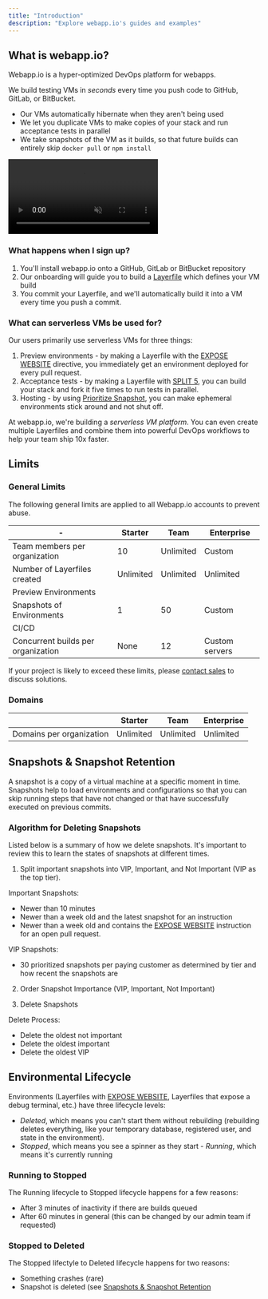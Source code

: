 ```yaml
---
title: "Introduction"
description: "Explore webapp.io's guides and examples"
---
```


## What is webapp.io?

Webapp.io is a hyper-optimized DevOps platform for webapps.

We build testing VMs in *seconds* every time you push code to GitHub, GitLab, or BitBucket.

- Our VMs automatically hibernate when they aren't being used
- We let you duplicate VMs to make copies of your stack and run acceptance tests in parallel
- We take snapshots of the VM as it builds, so that future builds can entirely skip `docker pull` or `npm install`

<video className="rounded" autoPlay muted>
  <source
    src="https://webapp.io/static/assets/what-is-webapp-arrows.mp4"
    type="video/mp4"
  />
</video>

### What happens when I sign up?

1. You'll install webapp.io onto a GitHub, GitLab or BitBucket repository
2. Our onboarding will guide you to build a [Layerfile](../layerfile-reference/intro) which defines your VM build
3. You commit your Layerfile, and we'll automatically build it into a VM every time you push a commit.


### What can serverless VMs be used for?

Our users primarily use serverless VMs for three things:

1. Preview environments - by making a Layerfile with the [EXPOSE WEBSITE](../layerfile-reference/expose-website) directive, you immediately get an environment deployed for every pull request.
2. Acceptance tests - by making a Layerfile with [SPLIT 5](../layerfile-reference/split), you can build your stack and fork it five times to run tests in parallel.
3. Hosting - by using [Prioritize Snapshot](../advanced-workflows/prioritize-snapshots), you can make ephemeral environments stick around and not shut off.

At webapp.io, we're building a *serverless VM platform*. You can even create multiple Layerfiles and combine them into powerful DevOps workflows to help your team ship 10x faster.


## Limits

### General Limits

The following general limits are applied to all Webapp.io accounts to prevent
abuse.

| -                                  | Starter   | Team      | Enterprise     |
| ---------------------------------- | --------- | --------- | -------------- |
| Team members per organization      | 10        | Unlimited | Custom         |
| Number of Layerfiles created       | Unlimited | Unlimited | Unlimited      |
| Preview Environments               |           |           |                |
| Snapshots of Environments          | 1         | 50        | Custom         |
| CI/CD                              |           |           |                |
| Concurrent builds per organization | None      | 12        | Custom servers |

If your project is likely to exceed these limits, please [contact sales](https://webapp.io/contact-sales) to discuss solutions.

### Domains

|                          | Starter   | Team      | Enterprise |
| ------------------------ | --------- | --------- | ---------- |
| Domains per organization | Unlimited | Unlimited | Unlimited  |

## Snapshots & Snapshot Retention

A snapshot is a copy of a virtual machine at a specific moment in time. Snapshots help to load environments and configurations so that you can skip
running steps that have not changed or that have successfully executed on
previous commits.

### Algorithm for Deleting Snapshots

Listed below is a summary of how we delete snapshots. It's important to review
this to learn the states of snapshots at different times.

1. Split important snapshots into VIP, Important, and Not Important (VIP as the top tier).

Important Snapshots:

- Newer than 10 minutes
- Newer than a week old and the latest snapshot for an instruction
- Newer than a week old and contains the [EXPOSE WEBSITE](./layerfile-reference/expose-website) instruction for an open pull request.

VIP Snapshots:

- 30 prioritized snapshots per paying customer as determined by tier and how
  recent the snapshots are

2. Order Snapshot Importance (VIP, Important, Not Important)

3. Delete Snapshots

Delete Process:

- Delete the oldest not important
- Delete the oldest important
- Delete the oldest VIP

## Environmental Lifecycle

Environments (Layerfiles with [EXPOSE WEBSITE](./layerfile-reference/expose-website), Layerfiles that expose a debug terminal, etc.) have three lifecycle levels:

- _Deleted_, which means you can't start them without rebuilding (rebuilding deletes
  everything, like your temporary database, registered user, and state in the environment).
- _Stopped_, which means you see a spinner as they start - _Running_, which means
  it's currently running

### Running to Stopped

The Running lifecycle to Stopped lifecycle happens for a few reasons:

- After 3 minutes of inactivity if there are builds queued
- After 60 minutes in general (this can be changed by our admin team if
  requested)

### Stopped to Deleted

The Stopped lifectyle to Deleted lifecycle happens for two reasons:

- Something crashes (rare)
- Snapshot is deleted (see [Snapshots & Snapshot Retention](/introduction#snapshots-and-snapshot-retention)
